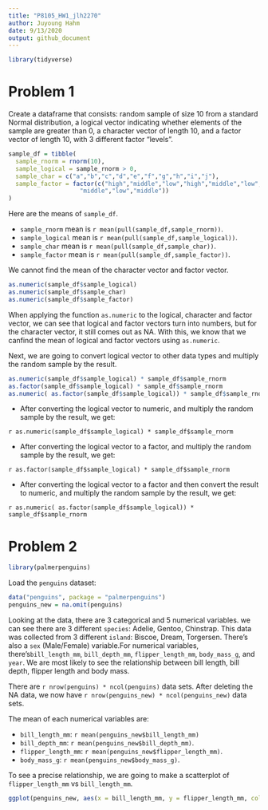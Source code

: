```yaml
---
title: "P8105_HW1_jlh2270"
author: Juyoung Hahm
date: 9/13/2020
output: github_document
---
```

```r
library(tidyverse)
```

# Problem 1

Create a dataframe that consists: random sample of size 10 from a standard Normal distribution, a logical vector indicating whether elements of the sample are greater than 0, a character vector of length 10, and a factor vector of length 10, with 3 different factor “levels”.
```r
sample_df = tibble(
  sample_rnorm = rnorm(10),
  sample_logical = sample_rnorm > 0,
  sample_char = c("a","b","c","d","e","f","g","h","i","j"),
  sample_factor = factor(c("high","middle","low","high","middle","low","high",
                    "middle","low","middle"))
)
```
Here are the means of `sample_df`.

* `sample_rnorm` mean is `r mean(pull(sample_df,sample_rnorm))`.
* `sample_logical` mean is `r mean(pull(sample_df,sample_logical))`.
* `sample_char` mean is `r mean(pull(sample_df,sample_char))`.
* `sample_factor` mean is `r mean(pull(sample_df,sample_factor))`.

We cannot find the mean of the character vector and factor vector. 

```r
as.numeric(sample_df$sample_logical)
as.numeric(sample_df$sample_char)
as.numeric(sample_df$sample_factor)
```
When applying the function `as.numeric` to the logical, character and factor vector, we can see that  logical and factor vectors turn into numbers, but for the character vector, it still comes out as NA. With this, we know that we canfind the mean of logical and factor vectors using `as.numeric`. 

Next, we are going to convert logical vector to other data types and  multiply the random sample by the result.
```r
as.numeric(sample_df$sample_logical) * sample_df$sample_rnorm
as.factor(sample_df$sample_logical) * sample_df$sample_rnorm
as.numeric( as.factor(sample_df$sample_logical)) * sample_df$sample_rnorm
```
* After converting the logical vector to numeric, and multiply the random sample by the result, we get: 

`r as.numeric(sample_df$sample_logical) * sample_df$sample_rnorm`

* After converting the logical vector to a factor, and multiply the random sample by the result, we get: 

`r as.factor(sample_df$sample_logical) * sample_df$sample_rnorm`

* After converting the logical vector to a factor and then convert the result to numeric, and multiply the random sample by the result, we get: 

`r as.numeric( as.factor(sample_df$sample_logical)) * sample_df$sample_rnorm`


# Problem 2
```r
library(palmerpenguins)
```

Load the `penguins` dataset:

```r
data("penguins", package = "palmerpenguins")
penguins_new = na.omit(penguins)
```
Looking at the data, there are 3 categorical and 5 numerical variables. we can see there are 3 different `species`: Adelie, Gentoo, Chinstrap. This data was collected from 3 different `island`: Biscoe, Dream, Torgersen. There's also a `sex` (Male/Female) variable.For numerical variables, there's`bill_length_mm`, `bill_depth_mm`, `flipper_length_mm`, `body_mass_g`, and `year`. We are most likely to see the relationship between  bill length, bill depth, flipper length and body mass.

There are `r nrow(penguins) * ncol(penguins)` data sets. After deleting the NA data, we now have `r nrow(penguins_new) * ncol(penguins_new)` data sets. 

The mean of each numerical variables are:

* `bill_length_mm`: `r mean(penguins_new$bill_length_mm)`
* `bill_depth_mm`: `r mean(penguins_new$bill_depth_mm)`. 
* `flipper_length_mm`: `r mean(penguins_new$flipper_length_mm)`. 
* `body_mass_g`: `r mean(penguins_new$body_mass_g)`. 

To see a precise relationship, we are going to make a scatterplot of `flipper_length_mm` vs `bill_length_mm `.
```r
ggplot(penguins_new, aes(x = bill_length_mm, y = flipper_length_mm, color = species))  + labs(y = "Flipper length (mm)", x = "Bill length (mm)", title = "Flipper and bill length \n of three species of penguins") + geom_point()

```

